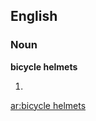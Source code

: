 ==English==

===Noun===
'''bicycle helmets'''

# {{plural of|[[bicycle helmet]]}}

[[ar:bicycle helmets]]
